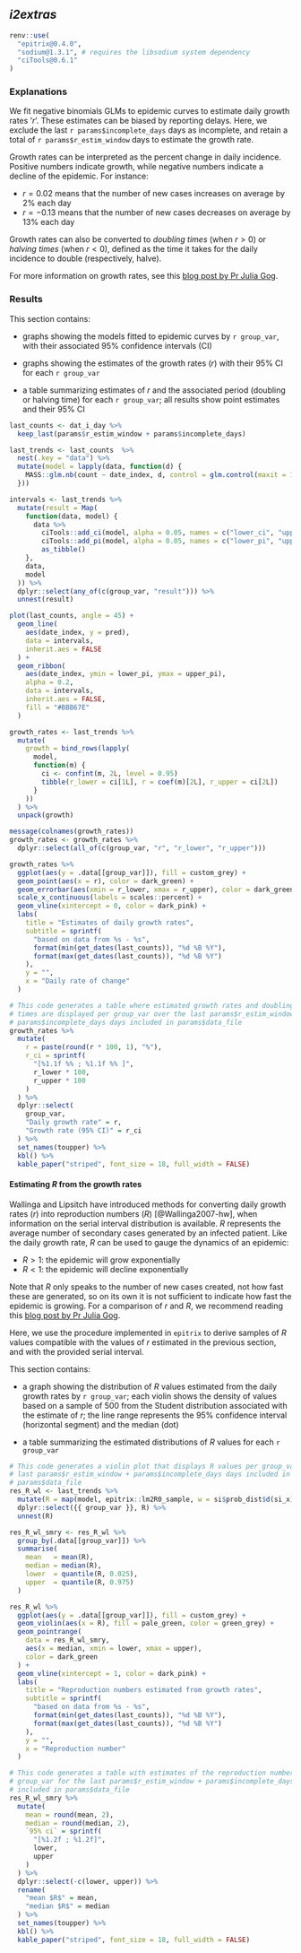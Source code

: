 ## _i2extras_

```r
renv::use(
  "epitrix@0.4.0",
  "sodium@1.3.1", # requires the libsodium system dependency
  "ciTools@0.6.1"
)
```

### Explanations

We fit negative binomials GLMs to epidemic curves to estimate daily growth rates
'_r_'. These estimates can be biased by reporting delays. Here, we exclude the
last `r params$incomplete_days` days as incomplete, and retain a total of 
`r params$r_estim_window` days to estimate the growth rate.

Growth rates can be interpreted as the percent change in daily
incidence. Positive numbers indicate growth, while negative numbers indicate a
decline of the epidemic. For instance:

* $r = 0.02$ means that the number of new cases increases on average by 2% each day
* $r = -0.13$ means that the number of new cases decreases on average by 13% each day

Growth rates can also be converted to _doubling times_ (when $r > 0$) or
_halving times_ (when $r < 0$), defined as the time it takes for the daily
incidence to double (respectively, halve).

For more information on growth rates, see this [blog post by Pr Julia Gog](https://plus.maths.org/content/epidemic-growth-rate).

### Results

This section contains:

* graphs showing the models fitted to epidemic curves by `r group_var`, with their associated 95% confidence
intervals (CI)

* graphs showing the estimates of the growth rates ($r$) with their 95% CI for each `r group_var`

* a table summarizing estimates of $r$ and the associated period (doubling or
  halving time) for each `r group_var`; all results show point estimates and their 95% CI

```r
last_counts <- dat_i_day %>%
  keep_last(params$r_estim_window + params$incomplete_days)

last_trends <- last_counts  %>%
  nest(.key = "data") %>%
  mutate(model = lapply(data, function(d) {
    MASS::glm.nb(count ~ date_index, d, control = glm.control(maxit = 1e3))
  })) 

intervals <- last_trends %>%
  mutate(result = Map(
    function(data, model) {
      data %>%
        ciTools::add_ci(model, alpha = 0.05, names = c("lower_ci", "upper_ci")) %>%
        ciTools::add_pi(model, alpha = 0.05, names = c("lower_pi", "upper_pi")) %>%
        as_tibble()
    },
    data,
    model
  )) %>%
  dplyr::select(any_of(c(group_var, "result"))) %>%
  unnest(result)

plot(last_counts, angle = 45) + 
  geom_line(
    aes(date_index, y = pred),
    data = intervals,
    inherit.aes = FALSE
  ) +
  geom_ribbon(
    aes(date_index, ymin = lower_pi, ymax = upper_pi),
    alpha = 0.2,
    data = intervals,
    inherit.aes = FALSE,
    fill = "#BBB67E"
  )
```

```r
growth_rates <- last_trends %>%
  mutate(
    growth = bind_rows(lapply(
      model,
      function(m) {
        ci <- confint(m, 2L, level = 0.95)
        tibble(r_lower = ci[1L], r = coef(m)[2L], r_upper = ci[2L])
      }
    ))
  ) %>%
  unpack(growth)

message(colnames(growth_rates))
growth_rates <- growth_rates %>% 
  dplyr::select(all_of(c(group_var, "r", "r_lower", "r_upper")))

growth_rates %>%
  ggplot(aes(y = .data[[group_var]]), fill = custom_grey) +
  geom_point(aes(x = r), color = dark_green) +
  geom_errorbar(aes(xmin = r_lower, xmax = r_upper), color = dark_green) +
  scale_x_continuous(labels = scales::percent) +
  geom_vline(xintercept = 0, color = dark_pink) +
  labs(
    title = "Estimates of daily growth rates",
    subtitle = sprintf(
      "based on data from %s - %s",
      format(min(get_dates(last_counts)), "%d %B %Y"),
      format(max(get_dates(last_counts)), "%d %B %Y")
    ),
    y = "",
    x = "Daily rate of change"
  )

# This code generates a table where estimated growth rates and doubling/halving
# times are displayed per group_var over the last params$r_estim_window +
# params$incomplete_days days included in params$data_file
growth_rates %>%
  mutate(
    r = paste(round(r * 100, 1), "%"),
    r_ci = sprintf(
      "[%1.1f %% ; %1.1f %% ]",
      r_lower * 100,
      r_upper * 100
    )
  ) %>%
  dplyr::select(
    group_var,
    "Daily growth rate" = r,
    "Growth rate (95% CI)" = r_ci
  ) %>%
  set_names(toupper) %>%
  kbl() %>%
  kable_paper("striped", font_size = 18, full_width = FALSE)
```

#### Estimating $R$ from the growth rates

Wallinga and Lipsitch have introduced methods for converting daily growth rates
($r$) into reproduction numbers ($R$) [@Wallinga2007-hw], when information on
the serial interval distribution is available. $R$ represents the average number
of secondary cases generated by an infected patient. Like the daily growth rate,
$R$ can be used to gauge the dynamics of an epidemic:

* $R > 1$: the epidemic will grow exponentially
* $R < 1$: the epidemic will decline exponentially

Note that $R$ only speaks to the number of new cases created, not how fast these
are generated, so on its own it is not sufficient to indicate how fast the
epidemic is growing. For a comparison of $r$ and $R$, we recommend reading this
[blog post by Pr Julia Gog](https://plus.maths.org/content/epidemic-growth-rate).

Here, we use the procedure implemented in `epitrix` to derive samples of $R$
values compatible with the values of $r$ estimated in the previous section, and
with the provided serial interval.

This section contains:

* a graph showing the distribution of $R$ values estimated from the daily growth
  rates by `r group_var`; each violin shows the density of values based on a sample of 500 from
  the Student distribution associated with the estimate of $r$; the line range
  represents the 95% confidence interval (horizontal segment) and the median
  (dot)
  
* a table summarizing the estimated distributions of $R$ values for each `r group_var`

```r
# This code generates a violin plot that displays R values per group_var for the
# last params$r_estim_window + params$incomplete_days days included in
# params$data_file
res_R_wl <- last_trends %>%
  mutate(R = map(model, epitrix::lm2R0_sample, w = si$prob_dist$d(si_x))) %>%
  dplyr::select({{ group_var }}, R) %>%
  unnest(R)

res_R_wl_smry <- res_R_wl %>%
  group_by(.data[[group_var]]) %>%
  summarise(
    mean   = mean(R),
    median = median(R),
    lower  = quantile(R, 0.025),
    upper  = quantile(R, 0.975)
  )

res_R_wl %>%
  ggplot(aes(y = .data[[group_var]]), fill = custom_grey) +
  geom_violin(aes(x = R), fill = pale_green, color = green_grey) +
  geom_pointrange(
    data = res_R_wl_smry,
    aes(x = median, xmin = lower, xmax = upper),
    color = dark_green
  ) +
  geom_vline(xintercept = 1, color = dark_pink) +
  labs(
    title = "Reproduction numbers estimated from growth rates",
    subtitle = sprintf(
      "based on data from %s - %s",
      format(min(get_dates(last_counts)), "%d %B %Y"),
      format(max(get_dates(last_counts)), "%d %B %Y")
    ),
    y = "",
    x = "Reproduction number"
  )

# This code generates a table with estimates of the reproduction number by
# group_var for the last params$r_estim_window + params$incomplete_days days
# included in params$data_file
res_R_wl_smry %>%
  mutate(
    mean = round(mean, 2),
    median = round(median, 2),
    `95% ci` = sprintf(
      "[%1.2f ; %1.2f]",
      lower,
      upper
    )
  ) %>%
  dplyr::select(-c(lower, upper)) %>%
  rename(
    "mean $R$" = mean,
    "median $R$" = median
  ) %>%
  set_names(toupper) %>%
  kbl() %>%
  kable_paper("striped", font_size = 18, full_width = FALSE)
```
